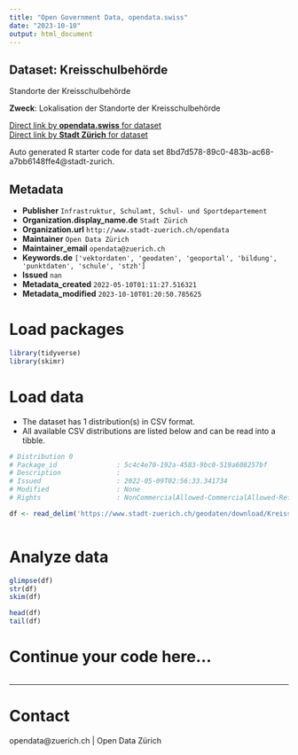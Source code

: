 ```yaml
---
title: "Open Government Data, opendata.swiss"
date: "2023-10-10"
output: html_document
---
```


## Dataset: Kreisschulbehörde

Standorte der Kreisschulbehörde

**Zweck**: Lokalisation der Standorte der Kreisschulbehörde

[Direct link by **opendata.swiss** for dataset](https://opendata.swiss/de/dataset/kreisschulbehorde)<br>
[Direct link by **Stadt Zürich** for dataset](https://data.stadt-zuerich.ch/dataset/geo_kreisschulbehoerde)

Auto generated R starter code for data set 8bd7d578-89c0-483b-ac68-a7bb6148ffe4@stadt-zurich.

## Metadata

- **Publisher** `Infrastruktur, Schulamt, Schul- und Sportdepartement`
- **Organization.display_name.de** `Stadt Zürich`
- **Organization.url** `http://www.stadt-zuerich.ch/opendata`
- **Maintainer** `Open Data Zürich`
- **Maintainer_email** `opendata@zuerich.ch`
- **Keywords.de** `['vektordaten', 'geodaten', 'geoportal', 'bildung', 'punktdaten', 'schule', 'stzh']`
- **Issued** `nan`
- **Metadata_created** `2022-05-10T01:11:27.516321`
- **Metadata_modified** `2023-10-10T01:20:50.785625`


# Load packages

```r

library(tidyverse)
library(skimr)

```

# Load data

-   The dataset has 1 distribution(s) in CSV format.
-   All available CSV distributions are listed below and can be read into a tibble.

```r

# Distribution 0
# Package_id               : 5c4c4e70-192a-4583-9bc0-519a608257bf
# Description              : 
# Issued                   : 2022-05-09T02:56:33.341734
# Modified                 : None
# Rights                   : NonCommercialAllowed-CommercialAllowed-ReferenceNotRequired

df <- read_delim('https://www.stadt-zuerich.ch/geodaten/download/Kreisschulbehoerde?format=10008')



```

# Analyze data

```r

glimpse(df)
str(df)
skim(df)

head(df)
tail(df)

```

# Continue your code here...

```r

```

------------------------------------------------------------------------

# Contact

opendata@zuerich.ch | Open Data Zürich
